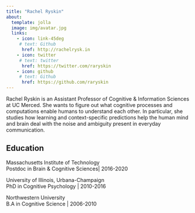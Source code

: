 ```yaml
---
title: "Rachel Ryskin"
about:
  template: jolla
  image: img/avatar.jpg
  links:
    - icon: link-45deg
     # text: Github
      href: http://rachelrysk.in
    - icon: twitter
     # text: twitter
      href: https://twitter.com/raryskin
    - icon: github
     # text: Github
      href: https://github.com/raryskin
---
```


Rachel Ryskin is an Assistant Professor of Cognitive & Information Sciences at UC Merced. She wants to figure out what cognitive processes and computations enable humans to understand each other. In particular, she studies how learning and context-specific predictions help the human mind and brain deal with the noise and ambiguity present in everyday communication.

## Education

Massachusetts Institute of Technology <br />
Postdoc in Brain & Cognitive Sciences| 2016-2020

University of Illinois, Urbana-Champaign <br />
PhD in Cognitive Psychology | 2010-2016

Northwestern University <br />
B.A in Cognitive Science | 2006-2010

 